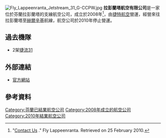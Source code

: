 {{Airline infobox
| airline = 拉彭蘭塔航空<br>Fly Lappeenranta
| nativename = 
| image =Flylappeenranta wordmark.svg
| logo_size = 
| IATA= 8H
| ICAO= HWY
| callsign= HIGHWAY
| founded= 2008年
| ceased  = 2010年
| commenced = 
| hubs= 
| secondary_hubs = 
| focus_cities= 
| frequent_flyer= 
| lounge= 
| alliance= 
| fleet_size= 2
| destinations= 2
| parent = 
| company_slogan = 
| headquarters= {{FIN}}[[拉彭蘭塔|拉彭蘭塔]]
| key_people= 
| website= https://web.archive.org/web/20110208145159/http://wingoxprs.com/
}}
[[File:Fly_Lappeenranta_Jetstream_31_G-CCPW.jpg|thumb]]
'''拉彭蘭塔航空有限公司'''是一家位於芬蘭拉彭蘭塔的支線航空公司，成立於2008年<ref>"[http://www.flylappeenranta.fi/index.php?sivu=yritysinfo&alasivu=yhteystiedot&kieli=en Contact Us] {{Wayback|url=http://www.flylappeenranta.fi/index.php?sivu=yritysinfo&alasivu=yhteystiedot&kieli=en |date=20110720182459 }}." Fly Lappeenranta. Retrieved on 25 February 2010.</ref>，由[[捷特航空|捷特航空]]營運，經營來往拉彭蘭塔至[[赫爾辛基|赫爾辛基]]航線，航空公司於2010年停止營運。

==過去機隊==
*2架[[捷流31|捷流31]]

==外部連結==
*[http://www.flylappeenranta.fi/index.php?sivu=etusivu&kieli=en 官方網站] {{Wayback|url=http://www.flylappeenranta.fi/index.php?sivu=etusivu&kieli=en |date=20110720182513 }}

==參考資料==
{{reflist|2}}

{{芬蘭航空公司}}
[[Category:芬蘭已結業航空公司|Category:芬蘭已結業航空公司]]
[[Category:2008年成立的航空公司|Category:2008年成立的航空公司]]
[[Category:2010年結業航空公司|Category:2010年結業航空公司]]